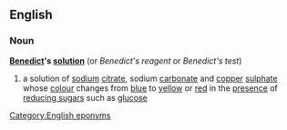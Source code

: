 ==English==
===Noun===
'''[[Benedict]]'s [[solution]]'''  (or ''Benedict's reagent'' or ''Benedict's test'')
{{wikipedia}}
#{{chemistry}} a solution of [[sodium]] [[citrate]], sodium [[carbonate]] and [[copper]] [[sulphate]] whose [[colour]] changes from [[blue]] to [[yellow]] or [[red]] in the [[presence]] of [[reducing sugar]]s such as [[glucose]]
[[Category:English eponyms]]